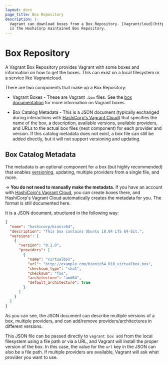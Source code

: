 ```yaml
---
layout: docs
page_title: Box Repository
description: |-
  Vagrant can download boxes from a Box Repository. [Vagrantcloud](https://vagrantcloud.com/)
  is the HashiCorp maintained Box Repository.
---
```


# Box Repository

A Vagrant Box Repository provides Vagrant with some boxes and information
on how to get the boxes. This can exist on a local filesystem or a service
like Vagrantcloud.

There are two components that make up a Box Repository:

- Vagrant Boxes - These are Vagrant `.box` files. See the 
  [box documentation](/vagrant/docs/boxes) for more information on Vagrant boxes.

- Box Catalog Metadata - This is a JSON document (typically exchanged
  during interactions with [HashiCorp's Vagrant Cloud](/vagrant/vagrant-cloud))
  that specifies the name of the box, a description, available
  versions, available providers, and URLs to the actual box files
  (next component) for each provider and version. If this catalog
  metadata does not exist, a box file can still be added directly, but
  it will not support versioning and updating.

## Box Catalog Metadata

The metadata is an optional component for a box (but highly recommended)
that enables [versioning](/vagrant//docs/boxes/versioning), updating, multiple
providers from a single file, and more.

-> **You do not need to manually make the metadata.** If you
have an account with [HashiCorp's Vagrant Cloud](/vagrant/vagrant-cloud), you
can create boxes there, and HashiCorp's Vagrant Cloud automatically creates
the metadata for you. The format is still documented here.

It is a JSON document, structured in the following way:

```json
{
  "name": "hashicorp/bionic64",
  "description": "This box contains Ubuntu 18.04 LTS 64-bit.",
  "versions": [
    {
      "version": "0.1.0",
      "providers": [
        {
          "name": "virtualbox",
          "url": "http://example.com/bionic64_010_virtualbox.box",
          "checksum_type": "sha1",
          "checksum": "foo",
          "architecture": "amd64",
          "default_architecture": true
        }
      ]
    }
  ]
}
```

As you can see, the JSON document can describe multiple versions of a box,
multiple providers, and can add/remove providers/architectures in different
versions.

This JSON file can be passed directly to `vagrant box add` from the
local filesystem using a file path or via a URL, and Vagrant will
install the proper version of the box. In this case, the value for the
`url` key in the JSON can also be a file path. If multiple providers
are available, Vagrant will ask what provider you want to use.
